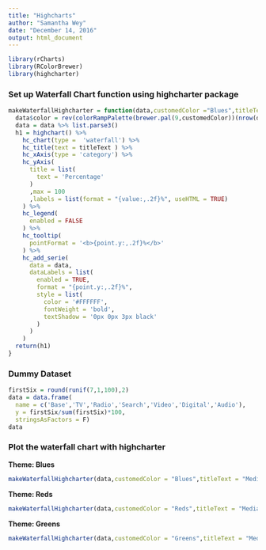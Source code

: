 ---
title: "Highcharts"
author: "Samantha Wey"
date: "December 14, 2016"
output: html_document
---

```{r echo=FALSE, results="hide",message=FALSE, warning=FALSE}
library(rCharts)
library(RColorBrewer)
library(highcharter)
```

### Set up Waterfall Chart function using highcharter package
```{r}

makeWaterfallHighcharter = function(data,customedColor ="Blues",titleText = "Variable Importance"){
  data$color = rev(colorRampPalette(brewer.pal(9,customedColor))(nrow(data)+2)[-c(1,2)])
  data = data %>% list.parse3()
  h1 = highchart() %>%
    hc_chart(type =  'waterfall') %>%
    hc_title(text = titleText ) %>%
    hc_xAxis(type = 'category') %>%
    hc_yAxis(
      title = list(
        text = 'Percentage'
      )
      ,max = 100
      ,labels = list(format = "{value:,.2f}%", useHTML = TRUE)
    ) %>%
    hc_legend(
      enabled = FALSE
    ) %>%
    hc_tooltip(
      pointFormat = '<b>{point.y:,.2f}%</b>'
    ) %>%
    hc_add_serie(
      data = data,
      dataLabels = list(
        enabled = TRUE,
        format = "{point.y:,.2f}%",
        style = list(
          color = '#FFFFFF',
          fontWeight = 'bold',
          textShadow = '0px 0px 3px black'
        )
      )
    )
  return(h1)
}

```

### Dummy Dataset
```{r}
firstSix = round(runif(7,1,100),2)
data = data.frame(
  name = c('Base','TV','Radio','Search','Video','Digital','Audio'),
  y = firstSix/sum(firstSix)*100,
  stringsAsFactors = F)
data
```

### Plot the waterfall chart with highcharter
__Theme: Blues__
```{r}
makeWaterfallHighcharter(data,customedColor = "Blues",titleText = "Media Comtribution")
```
__Theme: Reds__
```{r}
makeWaterfallHighcharter(data,customedColor = "Reds",titleText = "Media Comtribution")
```
__Theme: Greens__
```{r}
makeWaterfallHighcharter(data,customedColor = "Greens",titleText = "Media Comtribution")
```



